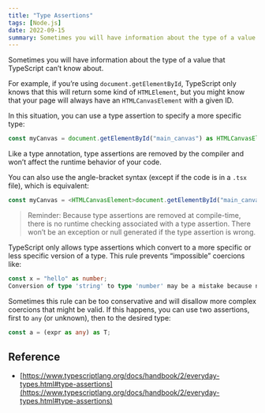 ```yaml
---
title: "Type Assertions"
tags: [Node.js]
date: 2022-09-15
summary: Sometimes you will have information about the type of a value that TypeScript can’t know about.
---
```


Sometimes you will have information about the type of a value that TypeScript can’t know about.

For example, if you’re using `document.getElementById`, TypeScript only knows
that this will return some kind of `HTMLElement`, but you might know that your
page will always have an `HTMLCanvasElement` with a given ID.

In this situation, you can use a type assertion to specify a more specific
type:

```typescript
const myCanvas = document.getElementById("main_canvas") as HTMLCanvasElement;
```

Like a type annotation, type assertions are removed by the compiler and won’t affect the runtime behavior of your code.

You can also use the angle-bracket syntax (except if the code is in a `.tsx`
file), which is equivalent:

```typescript
const myCanvas = <HTMLCanvasElement>document.getElementById("main_canvas");
```

> Reminder: Because type assertions are removed at compile-time, there is no runtime checking associated with a type assertion. There won’t be an exception or null generated if the type assertion is wrong.

TypeScript only allows type assertions which convert to a more specific or less specific version of a type. This rule prevents “impossible” coercions like:

```typescript
const x = "hello" as number;
Conversion of type 'string' to type 'number' may be a mistake because neither type sufficiently overlaps with the other. If this was intentional, convert the expression to 'unknown' first.
```

Sometimes this rule can be too conservative and will disallow more complex
coercions that might be valid. If this happens, you can use two assertions,
first to `any` (or unknown), then to the desired type:

```typescript
const a = (expr as any) as T;
```

## Reference

- [https://www.typescriptlang.org/docs/handbook/2/everyday-types.html#type-assertions](https://www.typescriptlang.org/docs/handbook/2/everyday-types.html#type-assertions)